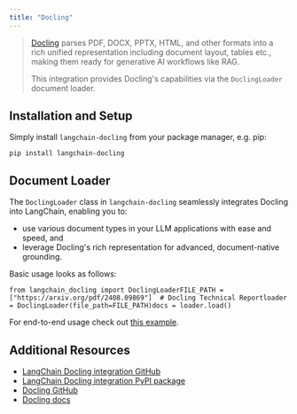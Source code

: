 ```yaml
---
title: "Docling"
---
```


> [Docling](https://github.com/DS4SD/docling) parses PDF, DOCX, PPTX, HTML, and other formats into a rich unified representation including document layout, tables etc., making them ready for generative AI workflows like RAG.
>
> This integration provides Docling's capabilities via the `DoclingLoader` document loader.

## Installation and Setup

Simply install `langchain-docling` from your package manager, e.g. pip:

```
pip install langchain-docling
```

## Document Loader

The `DoclingLoader` class in `langchain-docling` seamlessly integrates Docling into LangChain, enabling you to:

* use various document types in your LLM applications with ease and speed, and
* leverage Docling's rich representation for advanced, document-native grounding.

Basic usage looks as follows:

```
from langchain_docling import DoclingLoaderFILE_PATH = ["https://arxiv.org/pdf/2408.09869"]  # Docling Technical Reportloader = DoclingLoader(file_path=FILE_PATH)docs = loader.load()
```

For end-to-end usage check out [this example](/oss/integrations/document_loaders/docling).

## Additional Resources

* [LangChain Docling integration GitHub](https://github.com/DS4SD/docling-langchain)
* [LangChain Docling integration PyPI package](https://pypi.org/project/langchain-docling/)
* [Docling GitHub](https://github.com/DS4SD/docling)
* [Docling docs](https://ds4sd.github.io/docling/)
